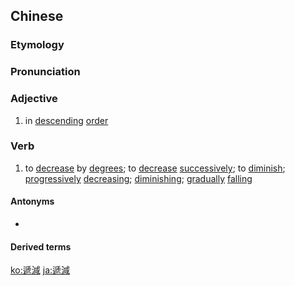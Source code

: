 {{also|递减}}
==Chinese==
{{zh-forms|s=递减}}

===Etymology===
{{rfe|lang=zh}}

===Pronunciation===
{{zh-pron
|m=dìjiǎn
|c=dai6 gaam2
|h=pfs=thi-kám
|mn=tē-kiám
|cat=a,v
}}

===Adjective===
{{zh-adj}}

# in [[descending]] [[order]]

===Verb===
{{zh-verb}}

# to [[decrease]] by [[degrees]]; to [[decrease]] [[successively]]; to [[diminish]]; [[progressively]] [[decreasing]]; [[diminishing]]; [[gradually]] [[falling]]

====Antonyms====
* {{zh-l|遞增}}

====Derived terms====
{{zh-der|報酬遞減定律:law of diminishing returns}}

[[ko:遞減]]
[[ja:遞減]]
